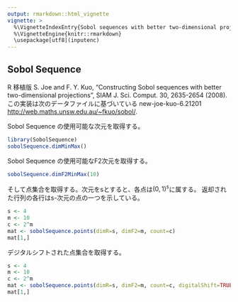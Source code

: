 ```yaml
---
output: rmarkdown::html_vignette
vignette: >
  %\VignetteIndexEntry{Sobol sequences with better two-dimensional projections}
  %\VignetteEngine{knitr::rmarkdown}
  \usepackage[utf8](inputenc)
---
```


Sobol Sequence
--------------

R 移植版
S. Joe and F. Y. Kuo,
"Constructing Sobol sequences with better two-dimensional projections",
SIAM J. Sci. Comput. 30, 2635-2654 (2008).
この実装は次のデータファイルに基づいている new-joe-kuo-6.21201
<http://web.maths.unsw.edu.au/~fkuo/sobol/>.


Sobol Sequence の使用可能な次元を取得する。

```r
library(SobolSequence)
sobolSequence.dimMinMax()
```

Sobol Sequence の使用可能なF2次元を取得する。

```r
sobolSequence.dimF2MinMax(10)
```

そして点集合を取得する。次元をsとすると、各点は$(0,1)^s$に属する。
返却された行列の各行はs-次元の点の一つを示している。

```r
s <- 4
m <- 10
c <- 2^m
mat <- sobolSequence.points(dimR=s, dimF2=m, count=c)
mat[1,]
```

デジタルシフトされた点集合を取得する。

```r
s <- 4
m <- 10
c <- 2^m
mat <- sobolSequence.points(dimR=s, dimF2=m, count=c, digitalShift=TRUE)
mat[1,]
```
